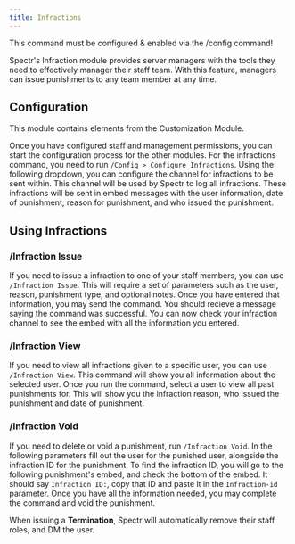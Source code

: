 ```yaml
---
title: Infractions
---
```


<Warning>This command must be configured & enabled via the /config command!</Warning>

Spectr's Infraction module provides server managers with the tools they need to effectively manager their staff team. With this feature, managers can issue punishments to any team member at any time.
## Configuration

<Info>This module contains elements from the Customization Module.</Info>

Once you have configured staff and management permissions, you can start the configuration process for the other modules. For the infractions command, you need to run  `/Config > Configure Infractions`. Using the following dropdown, you can configure the channel for infractions to be sent within. This channel will be used by Spectr to log all infractions. These infractions will be sent in embed messages with the user information, date of punishment, reason for punishment, and who issued the punishment.

## Using Infractions

### /Infraction Issue
If you need to issue a infraction to one of your staff members, you can use `/Infraction Issue`. This will require a set of parameters such as the user, reason, punishment type, and optional notes. Once you have entered that information, you may send the command. You should recieve a message saying the command was successful. You can now check your infraction channel to see the embed with all the information you entered. 

### /Infraction View
If you need to view all infractions given to a specific user, you can use `/Infraction View`. This command will show you all information about the selected user. Once you run the command, select a user to view all past punishments for. This will show you the infraction reason, who issued the punishment and date of punishment. 

### /Infraction Void
If you need to delete or void a punishment, run `/Infraction Void`. In the following parameters fill out the user for the punished user, alongside the infraction ID for the punishment. To find the infraction ID, you will go to the following punishment\'s embed, and check the bottom of the embed. It should say `Infraction ID:`, copy that ID and paste it in the `Infraction-id` parameter. Once you have all the information needed, you may complete the command and void the punishment.

<Info>When issuing a **Termination**, Spectr will automatically remove their staff roles, and DM the user.</Info>
